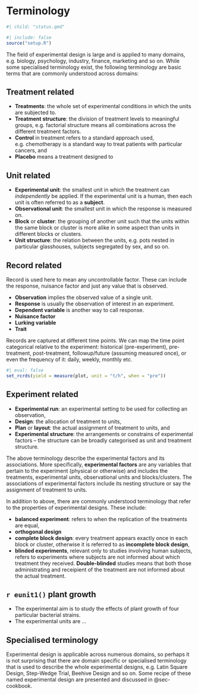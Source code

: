 # Terminology {#sec-terminology}

```r
#| child: "status.qmd"
```
```r
#| include: false
source("setup.R")
```

The field of experimental design is large and is applied to many domains, e.g. biology, psychology, industry, finance, marketing and so on. While some specialised terminology exist, the following terminology are basic terms that are commonly understood across domains:

## Treatment related 

* **Treatments**: the whole set of experimental conditions in which the units are subjected to.
* **Treatment structure**: the division of treatment levels to meaningful groups, e.g. factorial structure means all combinations across the different treatment factors.
* **Control** in treatment refers to a standard approach used, e.g. chemotherapy is a standard way to treat patients with particular cancers, and
* **Placebo** means a treatment designed to 


## Unit related 

* **Experimental unit**: the smallest unit in which the treatment can _independently_ be applied. If the experimental unit is a human, then each unit is often referred to as a **subject**.
* **Observational unit**: the smallest unit in which the response is measured on.
* **Block** or **cluster**: the grouping of another unit such that the units within the same block or cluster is more alike in some aspect than units in different blocks or clusters.
* **Unit structure**: the relation between the units, e.g. pots nested in particular glasshouses, subjects segregated by sex, and so on.



## Record related

Record is used here to mean any uncontrollable factor. These can include the response, nuisance factor and just any value that is observed. 

* **Observation** implies the observed value of a single unit.
* **Response** is usually the observation of interest in an experiment. 
* **Dependent variable** is another way to call response.
* **Nuisance factor** 
* **Lurking variable**
* **Trait**


Records are captured at different time points. We can map the time point categorical relative to the experiment: historical (pre-experiment), pre-treatment, post-treatment, followup/future (assuming measured once), or even the frequency of it: daily, weekly, monthly etc. 

```r
#| eval: false
set_rcrds(yield = measure(plot, unit = "t/h", when = "pre"))
```



## Experiment related 

* **Experimental run**: an experimental setting to be used for collecting an observation,
* **Design**: the allocation of treatment to units, 
* **Plan** or **layout**: the actual assignment of treatment to units, and
* **Experimental structure**: the arrangements or constrains of experimental factors -- the structure can be broadly categorised as unit and treatment structure. 
  

  
The above terminology describe the experimental factors and its associations. More specifically, **experimental factors** are any variables that pertain to the experiment (physical or otherwise) and includes the treatments, experimental units, observational units and blocks/clusters. The associations of experimental factors include its nesting structure or say the assignment of treatment to units. 

In addition to above, there are commonly understood terminology that refer to the properties of experimental designs. These include: 

* **balanced experiment**: refers to when the replication of the treatments are equal,
* **orthogonal design**
* **complete block design**: every treatment appears exactly once in each block or cluster, otherwise it is referred to as **incomplete block design**,
* **blinded experiments**, relevant only to studies involving human subjects, refers to experiments where subjects are not informed about which treatment they received. **Double-blinded** studies means that both those administrating and receipient of the treatment are not informed about the actual treatment. 

::: {.callout-note icon=false}

## `r eunit1()`  plant growth

* The experimental aim is to study the effects of plant growth of four particular bacterial strains. 
* The experimental units are ... 
:::


## Specialised terminology

Experimental design is applicable across numerous domains, so perhaps it is not surprising that there are domain specific or specialised terminology that is used to describe the whole experimental designs, e.g. Latin Square Design, Step-Wedge Trial, Beehive Design and so on. Some recipe of these named experimental design are presented and discussed in @sec-cookbook.